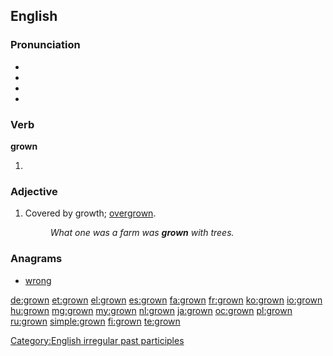 ==English==

===Pronunciation===
* {{IPA|/ˈɡɻɔʊn/}}
* {{audio|en-us-grown.ogg|Audio (US)}}
* {{rhymes|əʊn}}
* {{homophones|groan}}

===Verb===
'''grown'''

# {{past participle of|grow}}

===Adjective===
{{en-adj}}

# Covered by growth; [[overgrown]].
#: ''What one was a farm was '''grown''' with trees.''

===Anagrams===
* [[wrong#English|wrong]]

[[Category:English irregular past participles]]

[[de:grown]]
[[et:grown]]
[[el:grown]]
[[es:grown]]
[[fa:grown]]
[[fr:grown]]
[[ko:grown]]
[[io:grown]]
[[hu:grown]]
[[mg:grown]]
[[my:grown]]
[[nl:grown]]
[[ja:grown]]
[[oc:grown]]
[[pl:grown]]
[[ru:grown]]
[[simple:grown]]
[[fi:grown]]
[[te:grown]]
